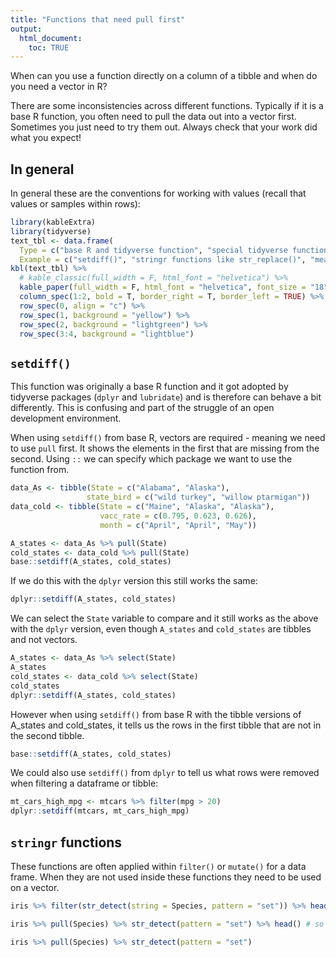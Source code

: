 ```yaml
---
title: "Functions that need pull first"
output: 
  html_document:
    toc: TRUE
---
```


When can you use a function directly on a column of a tibble and when do you need a vector in R?

There are some inconsistencies across different functions. Typically if it is a base R function, you often need to pull the data out into a vector first.  Sometimes you just need to try them out. Always check that your work did what you expect!

## In general

In general these are the conventions for working with values (recall that values or samples within rows):

```r
library(kableExtra)
library(tidyverse)
text_tbl <- data.frame(
  Type = c("base R and tidyverse function", "special tidyverse functions", "base R functions", "stat functions that come with R"),
  Example = c("setdiff()", "stringr functions like str_replace()", "mean()", "cor.test()"))
kbl(text_tbl) %>%
  # kable_classic(full_width = F, html_font = "helvetica") %>%
  kable_paper(full_width = F, html_font = "helvetica", font_size = "18") %>%
  column_spec(1:2, bold = T, border_right = T, border_left = TRUE) %>%
  row_spec(0, align = "c") %>%
  row_spec(1, background = "yellow") %>%
  row_spec(2, background = "lightgreen") %>%
  row_spec(3:4, background = "lightblue")
```

## `setdiff()`

This function was originally a base R function and it got adopted by tidyverse packages (`dplyr` and `lubridate`) and is therefore can behave a bit differently. This is confusing and part of the struggle of an open development environment.

When using `setdiff()` from base R, vectors are required - meaning we need to use `pull` first. It shows the elements in the first that are missing from the second. Using `::` we can specify which package we want to use the function from.


```r
data_As <- tibble(State = c("Alabama", "Alaska"),
                 state_bird = c("wild turkey", "willow ptarmigan"))
data_cold <- tibble(State = c("Maine", "Alaska", "Alaska"),
                    vacc_rate = c(0.795, 0.623, 0.626),
                    month = c("April", "April", "May"))

A_states <- data_As %>% pull(State)
cold_states <- data_cold %>% pull(State)
base::setdiff(A_states, cold_states)
```

If we do this with the `dplyr` version this still works the same:

```r
dplyr::setdiff(A_states, cold_states)
```

We can select the `State` variable to compare and it still works as the above with the `dplyr` version, even though `A_states` and `cold_states` are tibbles and not vectors.

```r
A_states <- data_As %>% select(State)
A_states
cold_states <- data_cold %>% select(State)
cold_states
dplyr::setdiff(A_states, cold_states)

```

However when using `setdiff()` from base R with the tibble versions of A_states and cold_states,  it tells us the rows in the first tibble that are not in the second tibble.

```r
base::setdiff(A_states, cold_states) 
```

We could also use `setdiff()` from `dplyr` to tell us what rows were removed when filtering a dataframe or tibble:

```r
mt_cars_high_mpg <- mtcars %>% filter(mpg > 20)
dplyr::setdiff(mtcars, mt_cars_high_mpg)
```


## `stringr` functions

These functions are often applied within `filter()` or `mutate()` for a data frame. When they are not used inside these functions they need to be used on a vector. 

```r
iris %>% filter(str_detect(string = Species, pattern = "set")) %>% head() # this will work

iris %>% pull(Species) %>% str_detect(pattern = "set") %>% head() # so will this
```

```r
iris %>% pull(Species) %>% str_detect(pattern = "set")

```
